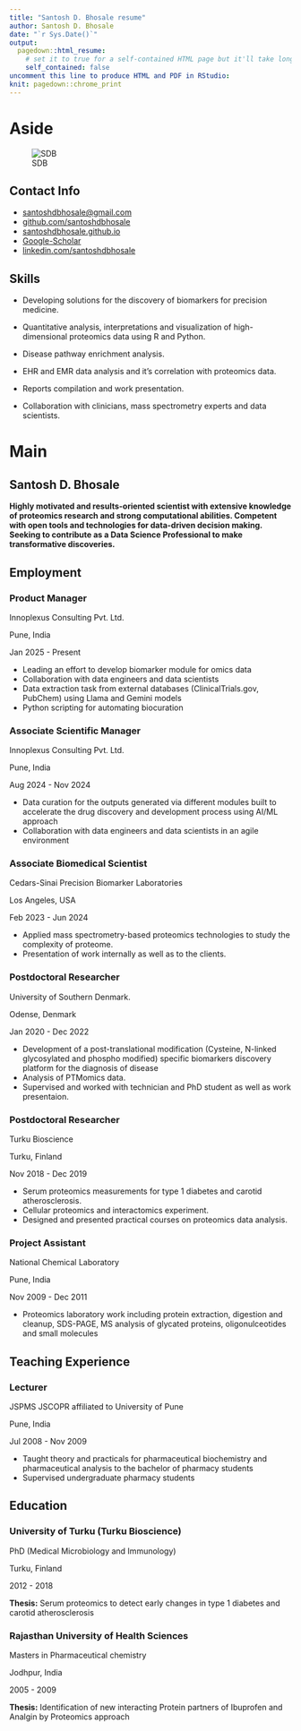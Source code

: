 ---
title: "Santosh D. Bhosale resume"
author: Santosh D. Bhosale
date: "`r Sys.Date()`"
output:
  pagedown::html_resume:
    # set it to true for a self-contained HTML page but it'll take longer to render
    self_contained: false
uncomment this line to produce HTML and PDF in RStudio:
knit: pagedown::chrome_print
---

# Aside

![SDB](SDB2.png)

## Contact Info {#contact}

-   <i class="fa fa-envelope"></i> [santoshdbhosale\@gmail.com](mailto:santoshdbhosale@gmail.com){.email}
-   <i class="fa fa-github"></i> [github.com/santoshdbhosale](https://github.com/santoshdbhosale)
-   <i class="fa fa-link"></i> [santoshdbhosale.github.io](https://santoshdbhosale.github.io/)
-   <i class="fa-brands fa-google-scholar"></i> [Google-Scholar](https://scholar.google.com/citations?user=sIxWbx0AAAAJ&hl=en)
-   <i class="fa-brands fa-linkedin"></i> [linkedin.com/santoshdbhosale](https://www.linkedin.com/in/santoshdbhosale/)

## Skills {#skills}

-   Developing solutions for the discovery of biomarkers for precision medicine.

-   Quantitative analysis, interpretations and visualization of high-dimensional proteomics data using R and Python.

-   Disease pathway enrichment analysis.

-   EHR and EMR data analysis and it's correlation with proteomics data.

-   Reports compilation and work presentation.

-   Collaboration with clinicians, mass spectrometry experts and data scientists.

# Main

## Santosh D. Bhosale {#title}

**Highly motivated and results-oriented scientist with extensive knowledge of proteomics research and strong computational abilities. Competent with open tools and technologies for data-driven decision making. Seeking to contribute as a Data Science Professional to make transformative discoveries.**

## Employment {data-icon="laptop"}
### Product Manager

Innoplexus Consulting Pvt. Ltd.

Pune, India

Jan 2025 - Present

- Leading an effort to develop biomarker module for omics data
- Collaboration with data engineers and data scientists
- Data extraction task from external databases (ClinicalTrials.gov, PubChem) using Llama and Gemini models
- Python scripting for automating biocuration

### Associate Scientific Manager

Innoplexus Consulting Pvt. Ltd.

Pune, India

Aug 2024 - Nov 2024

- Data curation for the outputs generated via different modules built to accelerate the drug discovery and development process using AI/ML approach
- Collaboration with data engineers and data scientists in an agile environment

### Associate Biomedical Scientist

Cedars-Sinai Precision Biomarker Laboratories

Los Angeles, USA

Feb 2023 - Jun 2024

-   Applied mass spectrometry-based proteomics technologies to study the complexity of proteome.
-   Presentation of work internally as well as to the clients.

### Postdoctoral Researcher

University of Southern Denmark.

Odense, Denmark

Jan 2020 - Dec 2022

-   Development of a post-translational modification (Cysteine, N-linked glycosylated and phospho modified) specific biomarkers discovery platform for the diagnosis of disease
-   Analysis of PTMomics data.
-   Supervised and worked with technician and PhD student as well as work presentaion.

### Postdoctoral Researcher

Turku Bioscience

Turku, Finland

Nov 2018 - Dec 2019

-   Serum proteomics measurements for type 1 diabetes and carotid atherosclerosis.
-   Cellular proteomics and interactomics experiment.
-   Designed and presented practical courses on proteomics data analysis.

### Project Assistant

National Chemical Laboratory

Pune, India

Nov 2009 - Dec 2011

-   Proteomics laboratory work including protein extraction, digestion and cleanup, SDS-PAGE, MS analysis of glycated proteins, oligonulceotides and small molecules

## Teaching Experience {data-icon="chalkboard-teacher"}

### Lecturer

JSPMS JSCOPR affiliated to University of Pune

Pune, India

Jul 2008 - Nov 2009

-   Taught theory and practicals for pharmaceutical biochemistry and pharmaceutical analysis to the bachelor of pharmacy students
-   Supervised undergraduate pharmacy students

## Education {data-icon="graduation-cap" data-concise="true"}

### University of Turku (Turku Bioscience)

PhD (Medical Microbiology and Immunology)

Turku, Finland

2012 - 2018

**Thesis:** Serum proteomics to detect early changes in type 1 diabetes and carotid atherosclerosis

### Rajasthan University of Health Sciences

Masters in Pharmaceutical chemistry

Jodhpur, India

2005 - 2009

**Thesis:** Identification of new interacting Protein partners of Ibuprofen and Analgin by Proteomics approach
